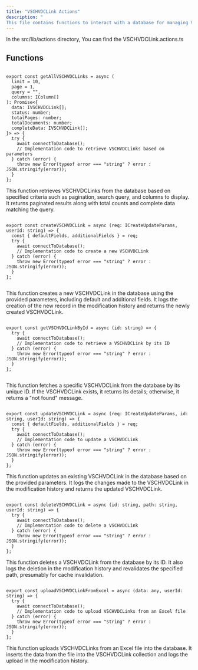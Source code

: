 ```yaml
---
title: "VSCHVDCLink Actions"
description: "
This file contains functions to interact with a database for managing VSCHVDCLinks. It provides functionalities such as retrieving VSCHVDCLinks with pagination and search, creating, updating, and deleting individual VSCHVDCLinks, as well as uploading data from Excel files. Additionally, it maintains a modification history for tracking changes made to VSCHVDCLinks."
---
```


In the <Highlight>src/lib/actions</Highlight> directory, You can find the <Highlight>VSCHVDCLink.actions.ts</Highlight>

## Functions

```tsx:getAllVSCHVDCLinks

export const getAllVSCHVDCLinks = async (
  limit = 10,
  page = 1,
  query = "",
  columns: IColumn[]
): Promise<{
  data: IVSCHVDCLink[];
  status: number;
  totalPages: number;
  totalDocuments: number;
  completeData: IVSCHVDCLink[];
}> => {
  try {
    await connectToDatabase();
    // Implementation code to retrieve VSCHVDCLinks based on parameters
  } catch (error) {
    throw new Error(typeof error === "string" ? error : JSON.stringify(error));
  }
};

```
This function retrieves VSCHVDCLinks from the database based on specified criteria such as pagination, search query, and columns to display. It returns paginated results along with total counts and complete data matching the query.

```tsx:createVSCHVDCLink

export const createVSCHVDCLink = async (req: ICreateUpdateParams, userId: string) => {
  const { defaultFields, additionalFields } = req;
  try {
    await connectToDatabase();
    // Implementation code to create a new VSCHVDCLink
  } catch (error) {
    throw new Error(typeof error === "string" ? error : JSON.stringify(error));
  }
};
 

```
This function creates a new VSCHVDCLink in the database using the provided parameters, including default and additional fields. It logs the creation of the new record in the modification history and returns the newly created VSCHVDCLink.

```tsx:getVSCHVDCLinkById

export const getVSCHVDCLinkById = async (id: string) => {
  try {
    await connectToDatabase();
    // Implementation code to retrieve a VSCHVDCLink by its ID
  } catch (error) {
    throw new Error(typeof error === "string" ? error : JSON.stringify(error));
  }
};


```
This function fetches a specific VSCHVDCLink from the database by its unique ID. If the VSCHVDCLink exists, it returns its details; otherwise, it returns a "not found" message.

```tsx:updateVSCHVDCLink

export const updateVSCHVDCLink = async (req: ICreateUpdateParams, id: string, userId: string) => {
  const { defaultFields, additionalFields } = req;
  try {
    await connectToDatabase();
    // Implementation code to update a VSCHVDCLink
  } catch (error) {
    throw new Error(typeof error === "string" ? error : JSON.stringify(error));
  }
};

```

This function updates an existing VSCHVDCLink in the database based on the provided parameters. It logs the changes made to the VSCHVDCLink in the modification history and returns the updated VSCHVDCLink.

```tsx:deleteVSCHVDCLink

export const deleteVSCHVDCLink = async (id: string, path: string, userId: string) => {
  try {
    await connectToDatabase();
    // Implementation code to delete a VSCHVDCLink
  } catch (error) {
    throw new Error(typeof error === "string" ? error : JSON.stringify(error));
  }
};

```
This function deletes a VSCHVDCLink from the database by its ID. It also logs the deletion in the modification history and revalidates the specified path, presumably for cache invalidation.

```tsx:uploadVSCHVDCLinkFromExcel

export const uploadVSCHVDCLinkFromExcel = async (data: any, userId: string) => {
  try {
    await connectToDatabase();
    // Implementation code to upload VSCHVDCLinks from an Excel file
  } catch (error) {
    throw new Error(typeof error === "string" ? error : JSON.stringify(error));
  }
};

```
This function uploads VSCHVDCLinks from an Excel file into the database. It inserts the data from the file into the VSCHVDCLink collection and logs the upload in the modification history.